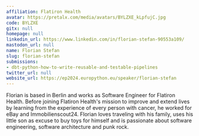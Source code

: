 ```yaml
---
affiliation: Flatiron Health
avatar: https://pretalx.com/media/avatars/BYLZXE_kLpfujC.jpg
code: BYLZXE
gitx: null
homepage: null
linkedin_url: https://www.linkedin.com/in/florian-stefan-90553a109/
mastodon_url: null
name: Florian Stefan
slug: florian-stefan
submissions:
- dbt-python-how-to-write-reusable-and-testable-pipelines
twitter_url: null
website_url: https://ep2024.europython.eu/speaker/florian-stefan
---
```


Florian is based in Berlin and works as Software Engineer for Flatiron Health. Before joining Flatiron Health's mission to improve and extend lives by learning from the experience of every person with cancer, he worked for eBay and Immobilienscout24. Florian loves traveling with his family, uses his little son as excuse to buy toys for himself and is passionate about software engineering, software architecture and punk rock.

